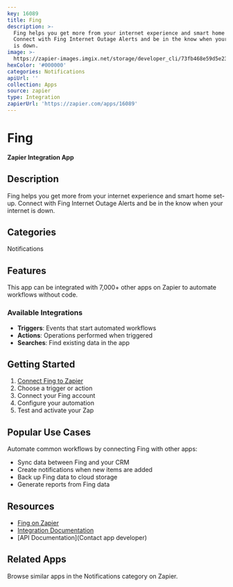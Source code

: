 ```yaml
---
key: 16089
title: Fing
description: >-
  Fing helps you get more from your internet experience and smart home set-up.
  Connect with Fing Internet Outage Alerts and be in the know when your internet
  is down.
image: >-
  https://zapier-images.imgix.net/storage/developer_cli/73fb468e59d5e2367ae7b82590a749a9_2.png?auto=format%2Ccompress&ixlib=python-3.0.0&q=50
hexColor: '#000000'
categories: Notifications
apiUrl: ''
collection: Apps
source: zapier
type: Integration
zapierUrl: 'https://zapier.com/apps/16089'
---
```

# Fing

**Zapier Integration App**

## Description

Fing helps you get more from your internet experience and smart home set-up. Connect with Fing Internet Outage Alerts and be in the know when your internet is down.

## Categories

Notifications

## Features

This app can be integrated with 7,000+ other apps on Zapier to automate workflows without code.

### Available Integrations

- **Triggers**: Events that start automated workflows
- **Actions**: Operations performed when triggered
- **Searches**: Find existing data in the app

## Getting Started

1. [Connect Fing to Zapier](https://zapier.com/apps/16089)
2. Choose a trigger or action
3. Connect your Fing account
4. Configure your automation
5. Test and activate your Zap

## Popular Use Cases

Automate common workflows by connecting Fing with other apps:

- Sync data between Fing and your CRM
- Create notifications when new items are added
- Back up Fing data to cloud storage
- Generate reports from Fing data

## Resources

- [Fing on Zapier](https://zapier.com/apps/16089)
- [Integration Documentation](https://zapier.com/apps/16089/integrations)
- [API Documentation](Contact app developer)

## Related Apps

Browse similar apps in the Notifications category on Zapier.
